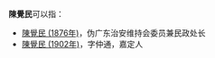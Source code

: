 '''陳覺民'''可以指：
* [[陳覺民_(1876年)|陳覺民 (1876年)]]，伪广东治安维持会委员兼民政处长
* [[陳覺民_(1902年)|陳覺民 (1902年)]]，字仲通，嘉定人
{{disambig}}